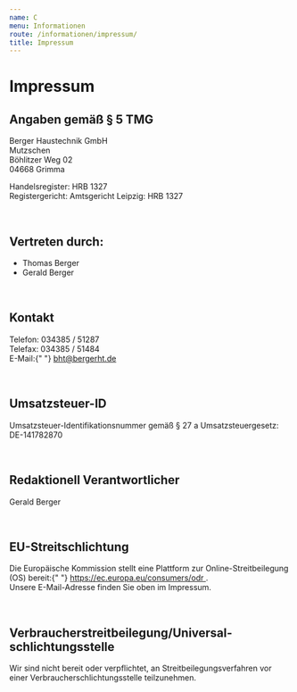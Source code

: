 ```yaml
---
name: C
menu: Informationen
route: /informationen/impressum/
title: Impressum
---
```


# Impressum

<h2> Angaben gem&auml;&szlig; &sect; 5 TMG </h2>

<p>
	Berger Haustechnik GmbH
	<br />
	Mutzschen
	<br />
	B&ouml;hlitzer Weg 02
	<br />
	04668 Grimma
</p>
<p>
	Handelsregister: HRB 1327
	<br />
	Registergericht: Amtsgericht Leipzig: HRB 1327
</p>
<br />
<h2> Vertreten durch: </h2>

<ul>
	<li>Thomas Berger</li>
	<li>Gerald Berger</li>
</ul>
<br />

<h2>Kontakt</h2>
<p>
	Telefon: 034385 / 51287
	<br />
	Telefax: 034385 / 51484
	<br />
	E-Mail:{" "}
	<a style={{ color: "#cd0000" }} href='mailto:bht@bergerht.de'>
		bht@bergerht.de
	</a>
</p>
<br />

<h2>Umsatzsteuer-ID</h2>
<p>
	Umsatzsteuer-Identifikationsnummer gem&auml;&szlig; &sect; 27 a
	Umsatzsteuergesetz:
	<br />
	DE-141782870
</p>
<br />

<h2>Redaktionell Verantwortlicher</h2>
<p>Gerald Berger</p>
<br />

<h2>EU-Streitschlichtung</h2>
<p>
	Die Europ&auml;ische Kommission stellt eine Plattform zur
	Online-Streitbeilegung (OS) bereit:{" "}
	<a
		href='https://ec.europa.eu/consumers/odr'
		target='_blank'
		rel='noopener noreferrer'
		style={{ color: "#cd0000" }}
	>
		https://ec.europa.eu/consumers/odr
	</a>
	.<br /> Unsere E-Mail-Adresse finden Sie oben im Impressum.
</p>
<br />

<h2>
	Verbraucher&shy;streit&shy;beilegung/Universal&shy;schlichtungs&shy;stelle
</h2>
<p>
	Wir sind nicht bereit oder verpflichtet, an Streitbeilegungsverfahren vor
	einer Verbraucherschlichtungsstelle teilzunehmen.
</p>

